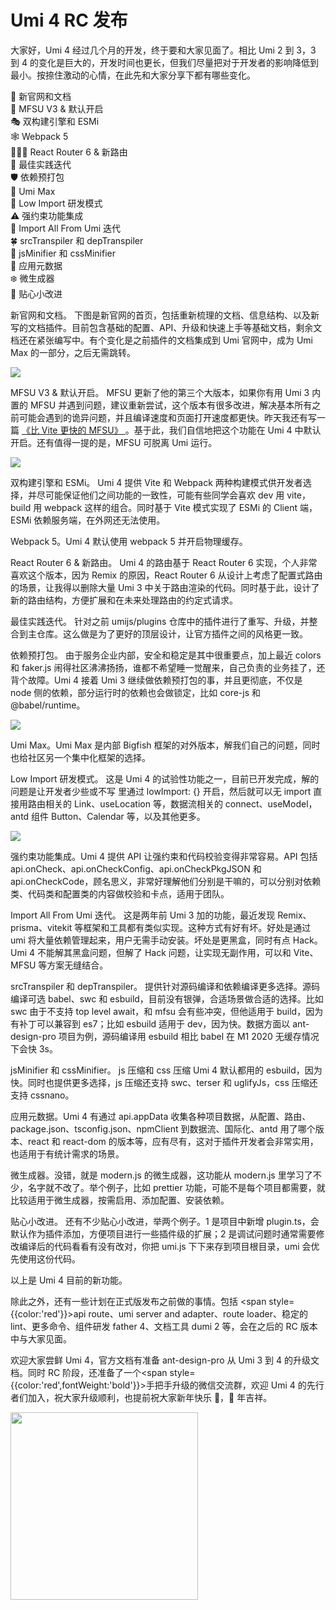# Umi 4 RC 发布

大家好，Umi 4 经过几个月的开发，终于要和大家见面了。相比 Umi 2 到 3，3 到 4 的变化是巨大的，开发时间也更长，但我们尽量把对于开发者的影响降低到最小。按捺住激动的心情，在此先和大家分享下都有哪些变化。

<p style={{ color: 'green' }}>
  🎉 新官网和文档
  <br />
  🚀 MFSU V3 & 默认开启
  <br />
  🎭 双构建引擎和 ESMi
  <br />
  🕸 Webpack 5<br />
  ⛹🏾‍♂️ React Router 6 & 新路由
  <br />
  🐹 最佳实践迭代
  <br />
  🛡️ 依赖预打包
  <br />
  🤺 Umi Max
  <br />
  🐛 Low Import 研发模式
  <br />
  ⚠️ 强约束功能集成
  <br />
  🎈 Import All From Umi 迭代
  <br />
  🍀 srcTranspiler 和 depTranspiler
  <br />
  🌼 jsMinifier 和 cssMinifier
  <br />
  🌸 应用元数据
  <br />
  ❄️ 微生成器
  <br />
  🧪 贴心小改进
  <br />
</p>

<p>
  <span style={{ color: 'red', fontWeight: 'bold' }}>新官网和文档。</span>
  下图是新官网的首页，包括重新梳理的文档、信息结构、以及新写的文档插件。目前包含基础的配置、API、升级和快速上手等基础文档，剩余文档还在紧张编写中。有个变化是之前插件的文档集成到
  Umi 官网中，成为 Umi Max 的一部分，之后无需跳转。
</p>

![](https://img.alicdn.com/imgextra/i1/O1CN014dDq4L1Zc3guRwcse_!!6000000003214-2-tps-1600-941.png)

<p>
  <span style={{ color: 'red', fontWeight: 'bold' }}>MFSU V3 & 默认开启。</span>
  MFSU 更新了他的第三个大版本，如果你有用 Umi 3 内置的 MFSU
  并遇到问题，建议重新尝试，这个版本有很多改进，解决基本所有之前可能会遇到的诡异问题，并且编译速度和页面打开速度都更快。昨天我还有写一篇
  <a href="https://mp.weixin.qq.com/s?__biz=MjM5NDgyODI4MQ==&mid=2247484624&idx=1&sn=2addfa8cc2511fbea91faf831195788f">
    《比 Vite 更快的 MFSU》
  </a>
  。基于此，我们自信地把这个功能在 Umi 4 中默认开启。还有值得一提的是，MFSU
  可脱离 Umi 运行。
</p>

![](https://img.alicdn.com/imgextra/i2/O1CN01Znj8HD1mCwz72voXv_!!6000000004919-2-tps-1600-807.png)

<p>
  <span style={{ color: 'red', fontWeight: 'bold' }}>双构建引擎和 ESMi。</span>
  Umi 4 提供 Vite 和 Webpack
  两种构建模式供开发者选择，并尽可能保证他们之间功能的一致性，可能有些同学会喜欢
  dev 用 vite，build 用 webpack 这样的组合。同时基于 Vite 模式实现了 ESMi 的
  Client 端，ESMi 依赖服务端，在外网还无法使用。
</p>

<p>
  <span style={{ color: 'red', fontWeight: 'bold' }}>Webpack 5。</span>Umi 4
  默认使用 webpack 5 并开启物理缓存。
</p>

<p>
  <span style={{ color: 'red', fontWeight: 'bold' }}>
    React Router 6 & 新路由。
  </span>
  Umi 4 的路由基于 React Router 6 实现，个人非常喜欢这个版本，因为 Remix
  的原因，React Router 6 从设计上考虑了配置式路由的场景，让我得以删除大量 Umi 3
  中关于路由渲染的代码。同时基于此，设计了新的路由结构，方便扩展和在未来处理路由的约定式请求。
</p>

<p>
  <span style={{ color: 'red', fontWeight: 'bold' }}>最佳实践迭代。</span>
  针对之前 umijs/plugins
  仓库中的插件进行了重写、升级，并整合到主仓库。这么做是为了更好的顶层设计，让官方插件之间的风格更一致。
</p>

<p>
  <span style={{ color: 'red', fontWeight: 'bold' }}>​​依赖预打包。</span>
  由于服务企业内部，安全和稳定是其中很重要点，加上最近 colors 和 faker.js
  闹得社区沸沸扬扬，谁都不希望睡一觉醒来，自己负责的业务挂了，还背个故障。Umi 4
  接着 Umi 3 继续做依赖预打包的事，并且更彻底，不仅是 node
  侧的依赖，部分运行时的依赖也会做锁定，比如 core-js 和 @babel/runtime。
</p>

![](https://img.alicdn.com/imgextra/i1/O1CN01h44iJg1T09DNuYOlm_!!6000000002319-2-tps-1600-758.png)

<p>
  <span style={{ color: 'red', fontWeight: 'bold' }}>Umi Max。</span>Umi Max
  是内部 Bigfish
  框架的对外版本，解我们自己的问题，同时也给社区另一个集中化框架的选择。
</p>

<p>
  <span style={{ color: 'red', fontWeight: 'bold' }}>
    Low Import 研发模式。
  </span>
  这是 Umi 4 的试验性功能之一，目前已开发完成，解的问题是让开发者少些或不写
  里通过 lowImport: {} 开启，然后就可以无 import 直接用路由相关的
  Link、useLocation 等，数据流相关的 connect、useModel，antd 组件
  Button、Calendar 等，以及其他更多。
</p>

![](https://img.alicdn.com/imgextra/i4/O1CN0142Vcpt25kMZqjmioe_!!6000000007564-2-tps-1600-631.png)

<p>
  <span style={{ color: 'red', fontWeight: 'bold' }}>强约束功能集成。</span>Umi
  4 提供 API 让强约束和代码校验变得非常容易。API 包括
  api.onCheck、api.onCheckConfig、api.onCheckPkgJSON 和
  api.onCheckCode，顾名思义，非常好理解他们分别是干嘛的，可以分别对依赖类、代码类和配置类的内容做校验和卡点，适用于团队。
</p>

<p>
  <span style={{ color: 'red', fontWeight: 'bold' }}>
    Import All From Umi 迭代。
  </span>
  这是两年前 Umi 3 加的功能，最近发现 Remix、prisma、vitekit
  等框架和工具都有类似实现。这种方式有好有坏。好处是通过 umi
  将大量依赖管理起来，用户无需手动安装。坏处是更黑盒，同时有点 Hack。Umi 4
  不能解其黑盒问题，但解了 Hack 问题，让实现无副作用，可以和 Vite、MFSU
  等方案无缝结合。
</p>

<p>
  <span style={{ color: 'red', fontWeight: 'bold' }}>
    srcTranspiler 和 depTranspiler。
  </span>
  提供针对源码编译和依赖编译更多选择。源码编译可选 babel、swc 和
  esbuild，目前没有银弹，合适场景做合适的选择。比如 swc 由于不支持 top level
  await，和 mfsu 会有些冲突，但他适用于 build，因为有补丁可以兼容到 es7；比如
  esbuild 适用于 dev，因为快。数据方面以 ant-design-pro 项目为例，源码编译用
  esbuild 相比 babel 在 M1 2020 无缓存情况下会快 3s。
</p>

<p>
  <span style={{ color: 'red', fontWeight: 'bold' }}>
    jsMinifier 和 cssMinifier。
  </span>
  js 压缩和 css 压缩 Umi 4 默认都用的 esbuild，因为快。同时也提供更多选择，js
  压缩还支持 swc、terser 和 uglifyJs，css 压缩还支持 cssnano。
</p>

<p>
  <span style={{ color: 'red', fontWeight: 'bold' }}>应用元数据。</span>Umi 4
  有通过 api.appData
  收集各种项目数据，从配置、路由、package.json、tsconfig.json、npmClient
  到数据流、国际化、antd 用了哪个版本、react 和 react-dom
  的版本等，应有尽有，这对于插件开发者会非常实用，也适用于有统计需求的场景。
</p>

<p>
  <span style={{ color: 'red', fontWeight: 'bold' }}>微生成器。</span>没错，就是
  modern.js 的微生成器，这功能从 modern.js
  里学习了不少，名字就不改了。举个例子，比如 prettier
  功能，可能不是每个项目都需要，就比较适用于微生成器，按需启用、添加配置、安装依赖。
</p>

<p>
  <span style={{ color: 'red', fontWeight: 'bold' }}>贴心小改进。</span>
  还有不少贴心小改进，举两个例子。1 是项目中新增
  plugin.ts，会默认作为插件添加，方便项目进行一些插件级的扩展；2
  是调试问题时通常需要修改编译后的代码看看有没有改对，你把 umi.js
  下下来存到项目根目录，umi 会优先使用这份代码。
</p>

以上是 Umi 4 目前的新功能。

除此之外，还有一些计划在正式版发布之前做的事情。包括 <span style={{color:'red'}}>api route、umi server and adapter、route loader、稳定的 lint、更多命令、组件研发 father 4、文档工具 dumi 2</span> 等，会在之后的 RC 版本中与大家见面。

欢迎大家尝鲜 Umi 4，官方文档有准备 ant-design-pro 从 Umi 3 到 4 的升级文档。同时 RC 阶段，还准备了一个<span style={{color:'red',fontWeight:'bold'}}>手把手升级的微信交流群</span>，欢迎 Umi 4 的先行者们加入，祝大家升级顺利，也提前祝大家新年快乐 🧨，🐯 年吉祥。

<p>
  <img
    src="https://img.alicdn.com/imgextra/i4/O1CN01QmMTeR1jd6l2cwHQh_!!6000000004570-0-tps-1170-1500.jpg"
    width="300"
  />
</p>
